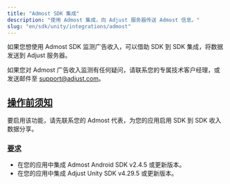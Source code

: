 ```yaml
---
title: "Admost SDK 集成"
description: "使用 Admost 集成，向 Adjust 服务器传送 Admost 信息。"
slug: "en/sdk/unity/integrations/admost"
---
```

如果您想使用 Admost SDK 监测广告收入，可以借助 SDK 到 SDK 集成，将数据发送到 Adjust 服务器。
<callout type="note"> 

如果您对 Admost 广告收入监测有任何疑问，请联系您的专属技术客户经理，或发送邮件至 [support@adjust.com](mailto:support@adjust.com)。
</Callout> 

[操作前须知](before-you-begin)
-------------------------

要启用该功能，请先联系您的 Admost 代表，为您的应用启用 SDK 到 SDK 收入数据分享。

### [要求](requirments)

* 在您的应用中集成 Admost Android SDK v2\.4\.5 或更新版本。
* 在您的应用中集成 Adjust Unity SDK v4\.29\.5 或更新版本。

